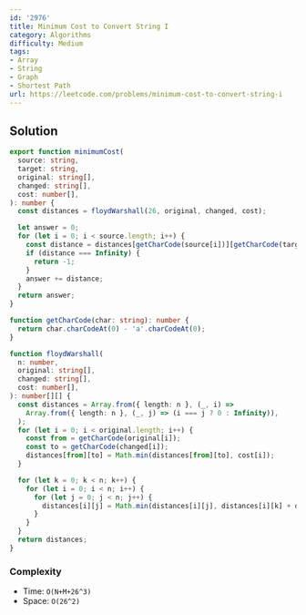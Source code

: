 ```yaml
---
id: '2976'
title: Minimum Cost to Convert String I
category: Algorithms
difficulty: Medium
tags:
- Array
- String
- Graph
- Shortest Path
url: https://leetcode.com/problems/minimum-cost-to-convert-string-i
---
```


## Solution

```typescript filename="solution.ts" copy
export function minimumCost(
  source: string,
  target: string,
  original: string[],
  changed: string[],
  cost: number[],
): number {
  const distances = floydWarshall(26, original, changed, cost);

  let answer = 0;
  for (let i = 0; i < source.length; i++) {
    const distance = distances[getCharCode(source[i])][getCharCode(target[i])];
    if (distance === Infinity) {
      return -1;
    }
    answer += distance;
  }
  return answer;
}

function getCharCode(char: string): number {
  return char.charCodeAt(0) - 'a'.charCodeAt(0);
}

function floydWarshall(
  n: number,
  original: string[],
  changed: string[],
  cost: number[],
): number[][] {
  const distances = Array.from({ length: n }, (_, i) =>
    Array.from({ length: n }, (_, j) => (i === j ? 0 : Infinity)),
  );
  for (let i = 0; i < original.length; i++) {
    const from = getCharCode(original[i]);
    const to = getCharCode(changed[i]);
    distances[from][to] = Math.min(distances[from][to], cost[i]);
  }

  for (let k = 0; k < n; k++) {
    for (let i = 0; i < n; i++) {
      for (let j = 0; j < n; j++) {
        distances[i][j] = Math.min(distances[i][j], distances[i][k] + distances[k][j]);
      }
    }
  }
  return distances;
}
```

### Complexity

- Time: `O(N+M+26^3)`
- Space: `O(26^2)`

